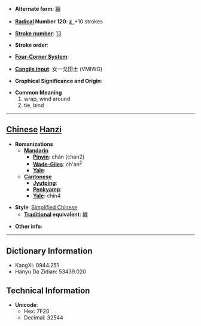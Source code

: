 * '''Alternate form''': [[纏]]

* '''[[Wiktionary:Chinese radical index| Radical]] Number 120''': [[Wiktionary:Chinese radical index 纟|纟]]+10 strokes

* '''[[Wiktionary:Chinese total strokes index|Stroke number]]''': [[Wiktionary:Chinese total strokes index 13|13]]

* '''Stroke order''': 

* '''[[Wiktionary:Chinese four corner index|Four-Corner System]]''': 

* '''[[Wiktionary:Chinese Cangjie index|Cangjie input]]''': 女一戈田土 (VMIWG)

* '''Graphical Significance and Origin''': 

* '''Common Meaning'''
*#wrap, wind around
*# tie, bind


----

== [[Chinese]] [[Hanzi]] ==

* '''Romanizations'''
** '''[[Mandarin]]'''
*** '''[[Pinyin]]''': chán (chan2)
*** '''[[Wade-Giles]]''': ch'an<sup>2</sup>
*** '''[[Yale]]''': 
** '''[[Cantonese]]'''
*** '''[[Jyutping]]''':
*** '''[[Penkyamp]]''': 
*** '''[[Yale]]''': chin4

* '''Style''': [[Simplified Chinese]] 
** '''[[Traditional Chinese|Traditional]] equivalent''': [[纏]]

* '''Other info''': 

----

== Dictionary Information ==

* KangXi: 0944.251
* Hanyu Da Zidian: 53439.020

== Technical Information ==

* '''Unicode''':
** Hex: 7F20
** Decimal: 32544